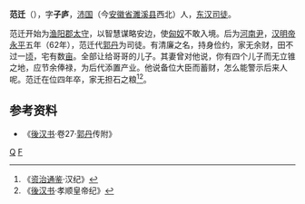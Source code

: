 '''范迁'''（{{bd|？||66年||}}），字'''子庐'''，[[沛国|沛国]]（今[[安徽省|安徽省]][[濉溪县|濉溪县]]西北）人，[[东汉|东汉]][[司徒|司徒]]。

范迁开始为[[渔阳郡|渔阳郡]][[太守|太守]]，以智慧谋略安边，使[[匈奴|匈奴]]不敢入境。后为[[河南尹|河南尹]]，[[汉明帝|汉明帝]][[永平|永平]]五年（62年），范迁代[[郭丹|郭丹]]为司徒。有清廉之名，持身俭约，家无余财，田不过一[[顷|顷]]，宅有数[[亩|亩]]。全部让给哥哥的儿子。其妻曾对他说，你有四个儿子而无立锥之地，应节余俸禄，为后代添置产业。他说备位大臣而蓄财，怎么能警示后来人呢。范迁在位四年卒，家无担石之粮<ref>《[[资治通鉴|资治通鉴]]·汉纪》</ref><ref>《[[後汉书|後汉书]]·孝顺皇帝纪》</ref>。

== 参考资料 ==
{{reflist}}
* 《[[後汉书|後汉书]]·卷27·[[郭丹|郭丹]]传附》
{{東漢大司徒司徒}}
[[Category:范姓|Q]]
[[Category:濉溪人|F]]